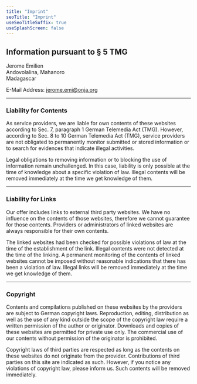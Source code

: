 ```yaml
---
title: "Imprint"
seoTitle: "Imprint"
useSeoTitleSuffix: true
useSplashScreen: false
---
```



## Information pursuant to § 5 TMG

Jerome Emilien<br />
Andovolalina, Mahanoro<br />
Madagascar

E-Mail Address: <Underlining highlight>jerome.emi@onja.org</Underlining>

---

### Liability for Contents

As service providers, we are liable for own contents of these websites according to Sec. 7, paragraph 1 German Telemedia Act (TMG). However, according to Sec. 8 to 10 German Telemedia Act (TMG), service providers are not obligated to permanently monitor submitted or stored information or to search for evidences that indicate illegal activities.

Legal obligations to removing information or to blocking the use of information remain unchallenged. In this case, liability is only possible at the time of knowledge about a specific violation of law. Illegal contents will be removed immediately at the time we get knowledge of them.

---

### Liability for Links

Our offer includes links to external third party websites. We have no influence on the contents of those websites, therefore we cannot guarantee for those contents. Providers or administrators of linked websites are always responsible for their own contents.

The linked websites had been checked for possible violations of law at the time of the establishment of the link. Illegal contents were not detected at the time of the linking. A permanent monitoring of the contents of linked websites cannot be imposed without reasonable indications that there has been a violation of law. Illegal links will be removed immediately at the time we get knowledge of them.

---

### Copyright

Contents and compilations published on these websites by the providers are subject to German copyright laws. Reproduction, editing, distribution as well as the use of any kind outside the scope of the copyright law require a written permission of the author or originator. Downloads and copies of these websites are permitted for private use only. The commercial use of our contents without permission of the originator is prohibited.

Copyright laws of third parties are respected as long as the contents on these websites do not originate from the provider. Contributions of third parties on this site are indicated as such. However, if you notice any violations of copyright law, please inform us. Such contents will be removed immediately.
